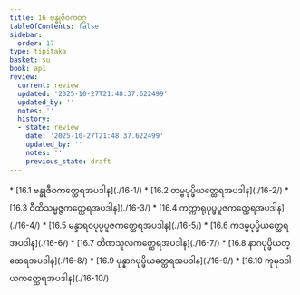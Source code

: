 ```yaml
---
title: 16 ဗန္ဓုဇီဝကဝဂ္ဂ
tableOfContents: false
sidebar:
  order: 17
type: tipitaka
basket: su
book: ap1
review:
  current: review
  updated: '2025-10-27T21:48:37.622499'
  updated_by: ''
  notes: ''
  history:
  - state: review
    date: '2025-10-27T21:48:37.622499'
    updated_by: ''
    notes: ''
    previous_state: draft
---
```



<ReviewStatus review={frontmatter.review} showDetails={true} />

<HypothesisAnnotation frontmatter={frontmatter} />

<DynamicBreadcrumb />



<TableOfContents book="ap1" section="16">
* [16.1 ဗန္ဓုဇီဝကတ္ထေရအပဒါန](./16-1/)
* [16.2 တမ္ဗပုပ္ဖိယတ္ထေရအပဒါန](./16-2/)
* [16.3 ဝီထိသမ္မဇ္ဇကတ္ထေရအပဒါန](./16-3/)
* [16.4 ကက္ကာရုပုပ္ဖပူဇကတ္ထေရအပဒါန](./16-4/)
* [16.5 မန္ဒာရဝပုပ္ဖပူဇကတ္ထေရအပဒါန](./16-5/)
* [16.6 ကဒမ္ဗပုပ္ဖိယတ္ထေရအပဒါန](./16-6/)
* [16.7 တိဏသူလကတ္ထေရအပဒါန](./16-7/)
* [16.8 နာဂပုပ္ဖိယတ္ထေရအပဒါန](./16-8/)
* [16.9 ပုန္နာဂပုပ္ဖိယတ္ထေရအပဒါန](./16-9/)
* [16.10 ကုမုဒဒါယကတ္ထေရအပဒါန](./16-10/)
</TableOfContents>